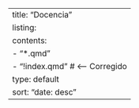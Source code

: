 ---
title: "Docencia"
listing:
  contents:
    - "*.qmd"
    - "!index.qmd" # <-- Corregido
  type: default
  sort: "date: desc"
---
